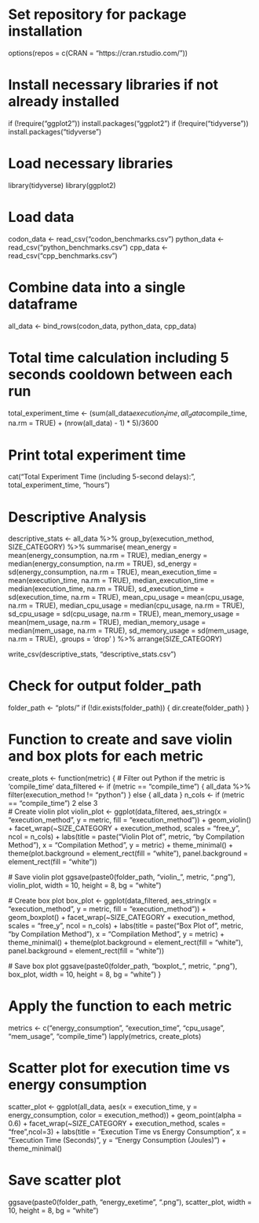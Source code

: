 # Set repository for package installation
options(repos = c(CRAN = "https://cran.rstudio.com/"))

# Install necessary libraries if not already installed
if (!require("ggplot2")) install.packages("ggplot2")
if (!require("tidyverse")) install.packages("tidyverse")

# Load necessary libraries
library(tidyverse)
library(ggplot2)

# Load data
codon_data <- read_csv("codon_benchmarks.csv")
python_data <- read_csv("python_benchmarks.csv")
cpp_data <- read_csv("cpp_benchmarks.csv")

# Combine data into a single dataframe
all_data <- bind_rows(codon_data, python_data, cpp_data)

# Total time calculation including 5 seconds cooldown between each run
total_experiment_time <- (sum(all_data$execution_time, all_data$compile_time, na.rm = TRUE) + (nrow(all_data) - 1) * 5)/3600

# Print total experiment time
cat("Total Experiment Time (including 5-second delays):", total_experiment_time, "hours\n")

# Descriptive Analysis

descriptive_stats <- all_data %>%
  group_by(execution_method, SIZE_CATEGORY) %>%
  summarise(
    mean_energy = mean(energy_consumption, na.rm = TRUE),
    median_energy = median(energy_consumption, na.rm = TRUE),
    sd_energy = sd(energy_consumption, na.rm = TRUE),
    mean_execution_time = mean(execution_time, na.rm = TRUE),
    median_execution_time = median(execution_time, na.rm = TRUE),
    sd_execution_time = sd(execution_time, na.rm = TRUE),
    mean_cpu_usage = mean(cpu_usage, na.rm = TRUE),
    median_cpu_usage = median(cpu_usage, na.rm = TRUE),
    sd_cpu_usage = sd(cpu_usage, na.rm = TRUE),
    mean_memory_usage = mean(mem_usage, na.rm = TRUE),
    median_memory_usage = median(mem_usage, na.rm = TRUE),
    sd_memory_usage = sd(mem_usage, na.rm = TRUE),
    .groups = 'drop'
  ) %>%
  arrange(SIZE_CATEGORY)

write_csv(descriptive_stats, "descriptive_stats.csv")


# Check for output folder_path
folder_path <- "plots/"
if (!dir.exists(folder_path)) {
  dir.create(folder_path)
}

# Function to create and save violin and box plots for each metric
create_plots <- function(metric) {
  # Filter out Python if the metric is 'compile_time'
  data_filtered <- if (metric == "compile_time") {
    all_data %>% filter(execution_method != "python")
  } else {
    all_data
  }
  n_cols <- if (metric == "compile_time") 2 else 3  
  # Create violin plot
  violin_plot <- ggplot(data_filtered, aes_string(x = "execution_method", y = metric, fill = "execution_method")) +
    geom_violin() +
    facet_wrap(~SIZE_CATEGORY + execution_method, scales = "free_y", ncol = n_cols) +
    labs(title = paste("Violin Plot of", metric, "by Compilation Method"), x = "Compilation Method", y = metric) +
    theme_minimal() +
    theme(plot.background = element_rect(fill = "white"), panel.background = element_rect(fill = "white"))

  # Save violin plot
  ggsave(paste0(folder_path, "violin_", metric, ".png"), violin_plot, width = 10, height = 8, bg = "white")

  # Create box plot
  box_plot <- ggplot(data_filtered, aes_string(x = "execution_method", y = metric, fill = "execution_method")) +
    geom_boxplot() +
    facet_wrap(~SIZE_CATEGORY + execution_method, scales = "free_y", ncol = n_cols) +
    labs(title = paste("Box Plot of", metric, "by Compilation Method"), x = "Compilation Method", y = metric) +
    theme_minimal() +
    theme(plot.background = element_rect(fill = "white"), panel.background = element_rect(fill = "white"))

  # Save box plot
  ggsave(paste0(folder_path, "boxplot_", metric, ".png"), box_plot, width = 10, height = 8, bg = "white")
}

# Apply the function to each metric
metrics <- c("energy_consumption", "execution_time", "cpu_usage", "mem_usage", "compile_time")
lapply(metrics, create_plots)

# Scatter plot for execution time vs energy consumption
scatter_plot <- ggplot(all_data, aes(x = execution_time, y = energy_consumption, color = execution_method)) +
  geom_point(alpha = 0.6) +
  facet_wrap(~SIZE_CATEGORY + execution_method, scales = "free",ncol=3) +
  labs(title = "Execution Time vs Energy Consumption", x = "Execution Time (Seconds)", y = "Energy Consumption (Joules)") +
  theme_minimal()

# Save scatter plot
ggsave(paste0(folder_path, "energy_exetime", ".png"), scatter_plot, width = 10, height = 8, bg = "white")
